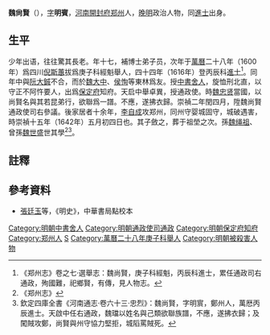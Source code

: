 '''魏尙賢'''（{{bd|1583年||1642年|catIdx=W魏}}），[[表字|字]]'''明賓'''，[[河南|河南]][[開封府|開封府]][[郑州|郑州]]人，[[晚明|晚明]]政治人物，同[[進士|進士]]出身。

==生平==
少年出语，往往驚其長老。年十七，補博士弟子员，次年于[[萬曆|萬曆]]二十八年（1600年）爲四川[[倪斯蕙|倪斯蕙]]拔爲庚子科經魁舉人，四十四年（1616年）登丙辰科[[進士|進士]]<ref>《郑州志》卷之七·選舉志：魏尚賢，庚子科經魁，丙辰科進士，累任通政司右通政，殉國難，祀鄉賢，有傳，見人物志。</ref>。同年中與[[阮大鋮|阮大鋮]]不合，而於[[魏大中|魏大中]]、[[侯恂|侯恂]]等東林爲友。授[[中書舍人|中書舍人]]，旋恤刑北直，以守正不阿忤要人，出爲[[保定府|保定府]]知府。天启中舉卓異，授通政使。時[[魏忠贤|魏忠贤]]當國，以尚賢名與其若昆弟行，欲聯爲一譜。不應，遂拂衣歸。崇禎二年閏四月，陞魏尚賢通政使司右參議。後家居者十余年，[[李自成|李自成]]攻郑州，同州守婴城固守，城破遇害，時崇禎十五年（1642年）五月初四日也。其子斂之，葬于祖塋之次。孫[[魏绳祖|魏绳祖]]、曾孫[[魏世盛|魏世盛]]世其學<ref>《郑州志》</ref><ref>欽定四庫全書《河南通志·卷六十三·忠烈》：魏尚賢，字明賔，鄭州人，萬厯丙辰進士。天啟中任右通政，魏璫以姓名與己類欲聯族譜，不應，遂拂衣歸；及闖賊攻鄭，尚賢與州守協力堅拒，城䧟罵賊死。</ref>。

==註釋==
{{reflist}}

==參考資料==
*[[張廷玉|張廷玉]]等，《明史》，中華書局點校本

{{萬曆四十四年丙辰科殿試金榜}}
{{DEFAULTSORT:Wei魏}}
{{明朝官员小作品}}
[[Category:明朝中書舍人|Category:明朝中書舍人]]
[[Category:明朝通政使司通政|Category:明朝通政使司通政]]
[[Category:明朝保定府知府|Category:明朝保定府知府]]
[[Category:郑州人|Category:郑州人]]
[[Category:魏姓|S]]
[[Category:萬曆二十八年庚子科舉人|Category:萬曆二十八年庚子科舉人]]
[[Category:明朝被殺害人物|Category:明朝被殺害人物]]